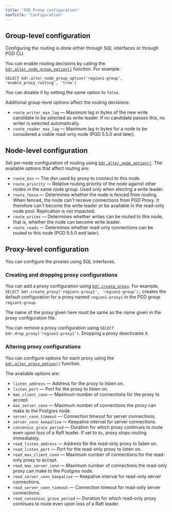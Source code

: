 ```yaml
---
title: "PGD Proxy configuration"
navTitle: "Configuration"
---
```


## Group-level configuration

Configuring the routing is done either through SQL interfaces or through
PGD CLI.

You can enable routing decisions by calling the [`bdr.alter_node_group_option()`](/pgd/5.6/reference/nodes-management-interfaces#bdralter_node_group_option) function.
For example:

```text
SELECT bdr.alter_node_group_option('region1-group', 'enable_proxy_routing', 'true')
```

You can disable it by setting the same option to `false`.

Additional group-level options affect the routing decisions:

- `route_writer_max_lag` &mdash; Maximum lag in bytes of the new write candidate to be
  selected as write leader. If no candidate passes this, no writer is
  selected automatically.
- `route_reader_max_lag` &mdash; Maximum lag in bytes for a node to be considered a viable
  read-only node (PGD 5.5.0 and later).

## Node-level configuration

Set per-node configuration of routing using [`bdr.alter_node_option()`](/pgd/5.6/reference/nodes-management-interfaces#bdralter_node_option). The
available options that affect routing are:

- `route_dsn` &mdash; The dsn used by proxy to connect to this node.
- `route_priority` &mdash; Relative routing priority of the node against other nodes in
  the same node group. Used only when electing a write leader.
- `route_fence` &mdash; Determines whether the node is fenced from routing. When fenced, the node can't receive connections
  from PGD Proxy. It therefore can't become the write leader or be available in the read-only node pool. Replication is not impacted.
- `route_writes` &mdash; Determines whether writes can be routed to this node, that is, whether the node
  can become write leader.
- `route_reads` &mdash; Determines whether read-only connections can be routed to this node (PGD 5.5.0 and later).

## Proxy-level configuration

You can configure the proxies using SQL interfaces.

### Creating and dropping proxy configurations

You can add a proxy configuration using [`bdr.create_proxy`](/pgd/5.6/reference/routing#bdrcreate_proxy). 
For example, `SELECT bdr.create_proxy('region1-proxy1', 'region1-group');`
creates the default configuration for a proxy named `region1-proxy1` in the PGD group `region1-group`.

The name of the proxy given here must be same as the name given in the proxy configuration file.

You can remove a proxy configuration using `SELECT bdr.drop_proxy('region1-proxy1')`. 
Dropping a proxy deactivates it.

### Altering proxy configurations

You can configure options for each proxy using the [`bdr.alter_proxy_option()`](/pgd/5.6/reference/routing#bdralter_proxy_option) function.

The available options are:

- `listen_address` &mdash; Address for the proxy to listen on.
- `listen_port` &mdash; Port for the proxy to listen on.
- `max_client_conn` &mdash; Maximum number of connections for the proxy to accept.
- `max_server_conn` &mdash; Maximum number of connections the proxy can make to the
  Postgres node.
- `server_conn_timeout` &mdash; Connection timeout for server connections.
- `server_conn_keepalive` &mdash; Keepalive interval for server connections.
- `consensus_grace_period` &mdash; Duration for which proxy continues to route even upon loss
of a Raft leader. If set to `0s`, proxy stops routing immediately.
- `read_listen_address` &mdash; Address for the read-only proxy to listen on.
- `read_listen_port` &mdash; Port for the read-only proxy to listen on.
- `read_max_client_conn` &mdash; Maximum number of connections for the read-only proxy to accept.
- `read_max_server_conn` &mdash; Maximum number of connections the read-only proxy can make to the
  Postgres node.
- `read_server_conn_keepalive` &mdash; Keepalive interval for read-only server connections. 
- `read_server_conn_timeout` &mdash; Connection timeout for read-only server connections. 
- `read_consensus_grace_period` &mdash; Duration for which read-only proxy continues to route even upon loss of a Raft leader. 
